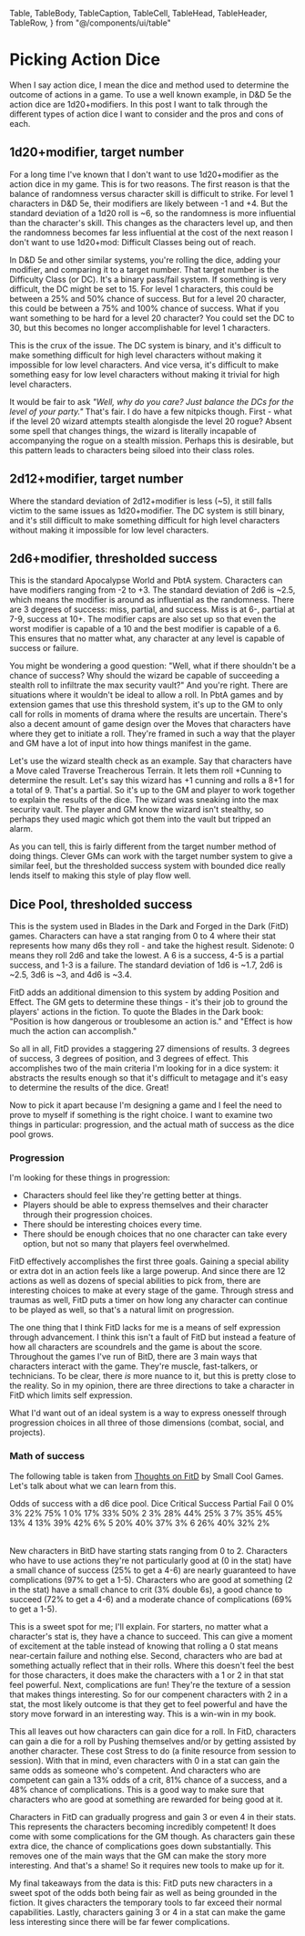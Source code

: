   Table,
  TableBody,
  TableCaption,
  TableCell,
  TableHead,
  TableHeader,
  TableRow,
} from "@/components/ui/table"

# Picking Action Dice

When I say action dice, I mean the dice and method used to determine the outcome of actions in a game. To use a well known example, in D&D 5e the action dice are 1d20+modifiers. In this post I want to talk through the different types of action dice I want to consider and the pros and cons of each.

## 1d20+modifier, target number

For a long time I've known that I don't want to use 1d20+modifier as the action dice in my game. This is for two reasons. The first reason is that the balance of randomness versus character skill is difficult to strike. For level 1 characters in D&D 5e, their modifiers are likely between -1 and +4. But the standard deviation of a 1d20 roll is ~6, so the randomness is more influential than the character's skill. This changes as the characters level up, and then the randomness becomes far less influential at the cost of the next reason I don't want to use 1d20+mod: Difficult Classes being out of reach.

In D&D 5e and other similar systems, you're rolling the dice, adding your modifier, and comparing it to a target number. That target number is the Difficulty Class (or DC). It's a binary pass/fail system. If something is very difficult, the DC might be set to 15. For level 1 characters, this could be between a 25% and 50% chance of success. But for a level 20 character, this could be between a 75% and 100% chance of success. What if you want something to be hard for a level 20 character? You could set the DC to 30, but this becomes no longer accomplishable for level 1 characters.

This is the crux of the issue. The DC system is binary, and it's difficult to make something difficult for high level characters without making it impossible for low level characters. And vice versa, it's difficult to make something easy for low level characters without making it trivial for high level characters.

It would be fair to ask _"Well, why do you care? Just balance the DCs for the level of your party."_ That's fair. I do have a few nitpicks though. First - what if the level 20 wizard attempts stealth alongisde the level 20 rogue? Absent some spell that changes things, the wizard is literally incapable of accompanying the rogue on a stealth mission. Perhaps this is desirable, but this pattern leads to characters being siloed into their class roles.

## 2d12+modifier, target number

Where the standard deviation of 2d12+modifier is less (~5), it still falls victim to the same issues as 1d20+modifier. The DC system is still binary, and it's still difficult to make something difficult for high level characters without making it impossible for low level characters.

## 2d6+modifier, thresholded success

This is the standard Apocalypse World and PbtA system. Characters can have modifiers ranging from -2 to +3. The standard deviation of 2d6 is ~2.5, which means the modifier is around as influential as the randomness. There are 3 degrees of success: miss, partial, and success. Miss is at 6-, partial at 7-9, success at 10+. The modifier caps are also set up so that even the worst modifier is capable of a 10 and the best modifier is capable of a 6. This ensures that no matter what, any character at any level is capable of success or failure.

You might be wondering a good question: "Well, what if there shouldn't be a chance of success? Why should the wizard be capable of succeeding a stealth roll to infiltrate the max security vault?" And you're right. There are situations where it wouldn't be ideal to allow a roll. In PbtA games and by extension games that use this threshold system, it's up to the GM to only call for rolls in moments of drama where the results are uncertain. There's also a decent amount of game design over the Moves that characters have where they get to initiate a roll. They're framed in such a way that the player and GM have a lot of input into how things manifest in the game.

Let's use the wizard stealth check as an example. Say that characters have a Move caled Traverse Treacherous Terrain. It lets them roll +Cunning to determine the result. Let's say this wizard has +1 cunning and rolls a 8+1 for a total of 9. That's a partial. So it's up to the GM and player to work together to explain the results of the dice. The wizard was sneaking into the max security vault. The player and GM know the wizard isn't stealthy, so perhaps they used magic which got them into the vault but tripped an alarm.

As you can tell, this is fairly different from the target number method of doing things. Clever GMs can work with the target number system to give a similar feel, but the thresholded success system with bounded dice really lends itself to making this style of play flow well.

## Dice Pool, thresholded success

This is the system used in Blades in the Dark and Forged in the Dark (FitD) games. Characters can have a stat ranging from 0 to 4 where their stat represents how many d6s they roll - and take the highest result. Sidenote: 0 means they roll 2d6 and take the lowest. A 6 is a success, 4-5 is a partial success, and 1-3 is a failure. The standard deviation of 1d6 is ~1.7, 2d6 is ~2.5, 3d6 is ~3, and 4d6 is ~3.4.

FitD adds an additional dimension to this system by adding Position and Effect. The GM gets to determine these things - it's their job to ground the players' actions in the fiction. To quote the Blades in the Dark book: "Position is how dangerous or troublesome an action is." and "Effect is how much the action can accomplish."

So all in all, FitD provides a staggering 27 dimensions of results. 3 degrees of success, 3 degrees of position, and 3 degrees of effect. This accomplishes two of the main criteria I'm looking for in a dice system: it abstracts the results enough so that it's difficult to metagage and it's easy to determine the results of the dice. Great!

Now to pick it apart because I'm designing a game and I feel the need to prove to myself if something is the right choice. I want to examine two things in particular: progression, and the actual math of success as the dice pool grows.

### Progression

I'm looking for these things in progression:

 - Characters should feel like they're getting better at things.
 - Players should be able to express themselves and their character through their progression choices.
 - There should be interesting choices every time.
 - There should be enough choices that no one character can take every option, but not so many that players feel overwhelmed.

FitD effectively accomplishes the first three goals. Gaining a special ability or extra dot in an action feels like a large powerup. And since there are 12 actions as well as dozens of special abilities to pick from, there are interesting choices to make at every stage of the game. Through stress and traumas as well, FitD puts a timer on how long any character can continue to be played as well, so that's a natural limit on progression.

The one thing that I think FitD lacks for me is a means of self expression through advancement. I think this isn't a fault of FitD but instead a feature of how all characters are scoundrels and the game is about the score. Throughout the games I've run of BitD, there are 3 main ways that characters interact with the game. They're muscle, fast-talkers, or technicians. To be clear, there *is* more nuance to it, but this is pretty close to the reality. So in my opinion, there are three directions to take a character in FitD which limits self expression.

What I'd want out of an ideal system is a way to express onesself through progression choices in all three of those dimensions (combat, social, and projects).

### Math of success
The following table is taken from [Thoughts on FitD](https://smallcoolgames.itch.io/thoughts-on-forging-in-the-dark) by Small Cool Games. Let's talk about what we can learn from this.

<Table>
  <TableCaption>Odds of success with a d6 dice pool.</TableCaption>
  <TableHeader>
    <TableRow>
      <TableHead className="w-16 border-r-slate-800 border-r-[1px]">Dice</TableHead>
      <TableHead className="w-20">Critical</TableHead>
      <TableHead className="w-20">Success</TableHead>
      <TableHead className="w-20">Partial</TableHead>
      <TableHead className="w-20">Fail</TableHead>
    </TableRow>
  </TableHeader>
  <TableBody>
    <TableRow>
      <TableCell className="w-16 font-medium border-r-slate-800 border-r-[1px]">0</TableCell>
      <TableCell className="w-20">0%</TableCell>
      <TableCell className="w-20">3%</TableCell>
      <TableCell className="w-20">22%</TableCell>
      <TableCell className="w-20">75%</TableCell>
    </TableRow>
    <TableRow>
      <TableCell className="w-16 font-medium border-r-slate-800 border-r-[1px]">1</TableCell>
      <TableCell className="w-20">0%</TableCell>
      <TableCell className="w-20">17%</TableCell>
      <TableCell className="w-20">33%</TableCell>
      <TableCell className="w-20">50%</TableCell>
    </TableRow>
    <TableRow>
      <TableCell className="w-16 font-medium border-r-slate-800 border-r-[1px]">2</TableCell>
      <TableCell className="w-20">3%</TableCell>
      <TableCell className="w-20">28%</TableCell>
      <TableCell className="w-20">44%</TableCell>
      <TableCell className="w-20">25%</TableCell>
    </TableRow>
    <TableRow>
      <TableCell className="w-16 font-medium border-r-slate-800 border-r-[1px]">3</TableCell>
      <TableCell className="w-20">7%</TableCell>
      <TableCell className="w-20">35%</TableCell>
      <TableCell className="w-20">45%</TableCell>
      <TableCell className="w-20">13%</TableCell>
    </TableRow>
    <TableRow>
      <TableCell className="w-16 font-medium border-r-slate-800 border-r-[1px]">4</TableCell>
      <TableCell className="w-20">13%</TableCell>
      <TableCell className="w-20">39%</TableCell>
      <TableCell className="w-20">42%</TableCell>
      <TableCell className="w-20">6%</TableCell>
    </TableRow>
    <TableRow>
      <TableCell className="w-16 font-medium border-r-slate-800 border-r-[1px]">5</TableCell>
      <TableCell className="w-20">20%</TableCell>
      <TableCell className="w-20">40%</TableCell>
      <TableCell className="w-20">37%</TableCell>
      <TableCell className="w-20">3%</TableCell>
    </TableRow>
    <TableRow>
      <TableCell className="w-16 font-medium border-r-slate-800 border-r-[1px]">6</TableCell>
      <TableCell className="w-20">26%</TableCell>
      <TableCell className="w-20">40%</TableCell>
      <TableCell className="w-20">32%</TableCell>
      <TableCell className="w-20">2%</TableCell>
    </TableRow>
  </TableBody>
</Table>

New characters in BitD have starting stats ranging from 0 to 2. Characters who have to use actions they're not particularly good at (0 in the stat) have a small chance of success (25% to get a 4-6) are nearly guaranteed to have complications (97% to get a 1-5). Characters who are good at something (2 in the stat) have a small chance to crit (3% double 6s), a good chance to succeed (72% to get a 4-6) and a moderate chance of complications (69% to get a 1-5).

This is a sweet spot for me; I'll explain. For starters, no matter what a character's stat is, they have a chance to succeed. This can give a moment of excitement at the table instead of knowing that rolling a 0 stat means near-certain failure and nothing else. Second, characters who are bad at something actually reflect that in their rolls. Where this doesn't feel the best for those characters, it does make the characters with a 1 or 2 in that stat feel powerful. Next, complications are fun! They're the texture of a session that makes things interesting. So for our compenent characters with 2 in a stat, the most likely outcome is that they get to feel powerful and have the story move forward in an interesting way. This is a win-win in my book.

This all leaves out how characters can gain dice for a roll. In FitD, characters can gain a die for a roll by Pushing themselves and/or by getting assisted by another character. These cost Stress to do (a finite resource from session to session). With that in mind, even characters with 0 in a stat can gain the same odds as someone who's competent. And characters who are competent can gain a 13% odds of a crit, 81% chance of a success, and a 48% chance of complications. This is a good way to make sure that characters who are good at something are rewarded for being good at it.

Characters in FitD can gradually progress and gain 3 or even 4 in their stats. This represents the characters becoming incredibly competent! It does come with some complications for the GM though. As characters gain these extra dice, the chance of complications goes down substantially. This removes one of the main ways that the GM can make the story more interesting. And that's a shame! So it requires new tools to make up for it.

My final takeaways from the data is this: FitD puts new characters in a sweet spot of the odds both being fair as well as being grounded in the fiction. It gives characters the temporary tools to far exceed their normal capabilities. Lastly, characters gaining 3 or 4 in a stat can make the game less interesting since there will be far fewer complications.
